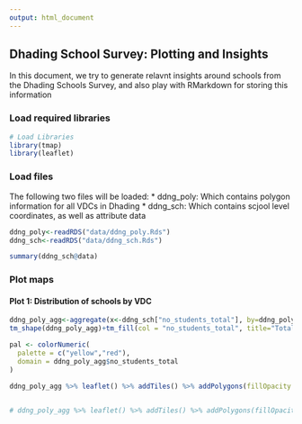 ```yaml
---
output: html_document
---
```


## Dhading School Survey: Plotting and Insights
In this document, we try to generate relavnt insights around schools from the Dhading Schools Survey, and also play with RMarkdown for storing this information

### Load required libraries
```r
# Load Libraries
library(tmap)
library(leaflet)
```

### Load files
The following two files will be loaded:
* ddng_poly: Which contains polygon information for all VDCs in Dhading
* ddng_sch: Which contains scjool level coordinates, as well as attribute data

```r
ddng_poly<-readRDS("data/ddng_poly.Rds")
ddng_sch<-readRDS("data/ddng_sch.Rds")

summary(ddng_sch@data)
```



### Plot maps

#### Plot 1: Distribution of schools by VDC

```r
ddng_poly_agg<-aggregate(x<-ddng_sch["no_students_total"], by=ddng_poly, FUN="length")
tm_shape(ddng_poly_agg)+tm_fill(col = "no_students_total", title="Total Schools Surveyed", palette="Blues") + tm_borders()

pal <- colorNumeric(
  palette = c("yellow","red"),
  domain = ddng_poly_agg$no_students_total
)

ddng_poly_agg %>% leaflet() %>% addTiles() %>% addPolygons(fillOpacity = .8,color = ~pal(no_students_total),weight = 0.5)%>%addMarkers(data=ddng_sch, popup=~as.character(ddng_sch$school_name),clusterOptions=markerClusterOptions() )


# ddng_poly_agg %>% leaflet() %>% addTiles() %>% addPolygons(fillOpacity = .8,fillColor = topo.colors(10, alpha = NULL),weight = 0.5)%>%addMarkers(data=ddng_sch, clusterOptions=markerClusterOptions() )

```




<!-- ddng_poly_agg %>% leaflet() %>% addTiles() %>% addPolygons(fillColor = topo.colors(10, alpha = NULL),popup=~vdc_label) -->
